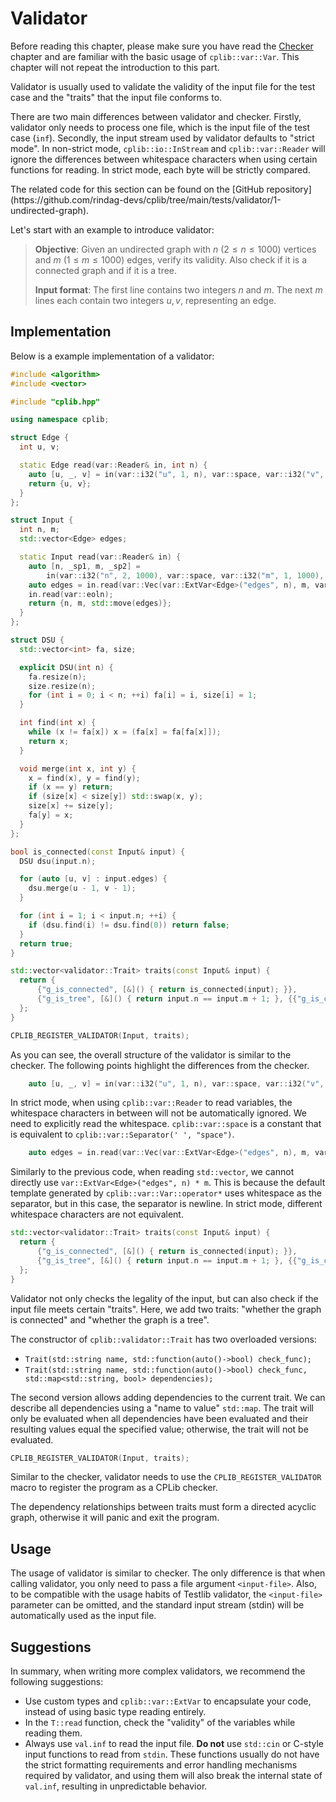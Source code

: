
# Validator

Before reading this chapter, please make sure you have read the [Checker](/user-guide/basics/checker) chapter and are familiar with the basic usage of `cplib::var::Var`. This chapter will not repeat the introduction to this part.

Validator is usually used to validate the validity of the input file for the test case and the "traits" that the input file conforms to.

There are two main differences between validator and checker. Firstly, validator only needs to process one file, which is the input file of the test case (`inf`). Secondly, the input stream used by validator defaults to "strict mode". In non-strict mode, `cplib::io::InStream` and `cplib::var::Reader` will ignore the differences between whitespace characters when using certain functions for reading. In strict mode, each byte will be strictly compared.

<Callout type="info">
The related code for this section can be found on the [GitHub repository](https://github.com/rindag-devs/cplib/tree/main/tests/validator/1-undirected-graph).
</Callout>

Let's start with an example to introduce validator:

> **Objective**: Given an undirected graph with $n$ ($2 \le n \le 1000$) vertices and $m$ ($1 \le m \le 1000$) edges, verify its validity. Also check if it is a connected graph and if it is a tree.
>
> **Input format**: The first line contains two integers $n$ and $m$. The next $m$ lines each contain two integers $u,v$, representing an edge.

## Implementation

Below is a example implementation of a validator:

```cpp filename="val.cpp" copy showLineNumbers
#include <algorithm>
#include <vector>

#include "cplib.hpp"

using namespace cplib;

struct Edge {
  int u, v;

  static Edge read(var::Reader& in, int n) {
    auto [u, _, v] = in(var::i32("u", 1, n), var::space, var::i32("v", 1, n));
    return {u, v};
  }
};

struct Input {
  int n, m;
  std::vector<Edge> edges;

  static Input read(var::Reader& in) {
    auto [n, _sp1, m, _sp2] =
        in(var::i32("n", 2, 1000), var::space, var::i32("m", 1, 1000), var::eoln);
    auto edges = in.read(var::Vec(var::ExtVar<Edge>("edges", n), m, var::eoln));
    in.read(var::eoln);
    return {n, m, std::move(edges)};
  }
};

struct DSU {
  std::vector<int> fa, size;

  explicit DSU(int n) {
    fa.resize(n);
    size.resize(n);
    for (int i = 0; i < n; ++i) fa[i] = i, size[i] = 1;
  }

  int find(int x) {
    while (x != fa[x]) x = (fa[x] = fa[fa[x]]);
    return x;
  }

  void merge(int x, int y) {
    x = find(x), y = find(y);
    if (x == y) return;
    if (size[x] < size[y]) std::swap(x, y);
    size[x] += size[y];
    fa[y] = x;
  }
};

bool is_connected(const Input& input) {
  DSU dsu(input.n);

  for (auto [u, v] : input.edges) {
    dsu.merge(u - 1, v - 1);
  }

  for (int i = 1; i < input.n; ++i) {
    if (dsu.find(i) != dsu.find(0)) return false;
  }
  return true;
}

std::vector<validator::Trait> traits(const Input& input) {
  return {
      {"g_is_connected", [&]() { return is_connected(input); }},
      {"g_is_tree", [&]() { return input.n == input.m + 1; }, {{"g_is_connected", true}}},
  };
}

CPLIB_REGISTER_VALIDATOR(Input, traits);
```

As you can see, the overall structure of the validator is similar to the checker. The following points highlight the differences from the checker.

```cpp
    auto [u, _, v] = in(var::i32("u", 1, n), var::space, var::i32("v", 1, n));
```

In strict mode, when using `cplib::var::Reader` to read variables, the whitespace characters in between will not be automatically ignored. We need to explicitly read the whitespace. `cplib::var::space` is a constant that is equivalent to `cplib::var::Separator(' ', "space")`.

```cpp
    auto edges = in.read(var::Vec(var::ExtVar<Edge>("edges", n), m, var::eoln));
```

Similarly to the previous code, when reading `std::vector`, we cannot directly use `var::ExtVar<Edge>("edges", n) * m`. This is because the default template generated by `cplib::var::Var::operator*` uses whitespace as the separator, but in this case, the separator is newline. In strict mode, different whitespace characters are not equivalent.

```cpp
std::vector<validator::Trait> traits(const Input& input) {
  return {
      {"g_is_connected", [&]() { return is_connected(input); }},
      {"g_is_tree", [&]() { return input.n == input.m + 1; }, {{"g_is_connected", true}}},
  };
}
```

Validator not only checks the legality of the input, but can also check if the input file meets certain "traits". Here, we add two traits: "whether the graph is connected" and "whether the graph is a tree".

The constructor of `cplib::validator::Trait` has two overloaded versions:

- `Trait(std::string name, std::function(auto()->bool) check_func);`
- `Trait(std::string name, std::function(auto()->bool) check_func, std::map<std::string, bool> dependencies);`

The second version allows adding dependencies to the current trait. We can describe all dependencies using a "name to value" `std::map`. The trait will only be evaluated when all dependencies have been evaluated and their resulting values equal the specified value; otherwise, the trait will not be evaluated.

```cpp
CPLIB_REGISTER_VALIDATOR(Input, traits);
```

Similar to the checker, validator needs to use the `CPLIB_REGISTER_VALIDATOR` macro to register the program as a CPLib checker.

<Callout type="warning">
The dependency relationships between traits must form a directed acyclic graph, otherwise it will panic and exit the program.
</Callout>

## Usage

The usage of validator is similar to checker. The only difference is that when calling validator, you only need to pass a file argument `<input-file>`. Also, to be compatible with the usage habits of Testlib validator, the `<input-file>` parameter can be omitted, and the standard input stream (stdin) will be automatically used as the input file.

## Suggestions

In summary, when writing more complex validators, we recommend the following suggestions:

- Use custom types and `cplib::var::ExtVar` to encapsulate your code, instead of using basic type reading entirely.
- In the `T::read` function, check the "validity" of the variables while reading them.
- Always use `val.inf` to read the input file. **Do not** use `std::cin` or C-style input functions to read from `stdin`. These functions usually do not have the strict formatting requirements and error handling mechanisms required by validator, and using them will also break the internal state of `val.inf`, resulting in unpredictable behavior.
